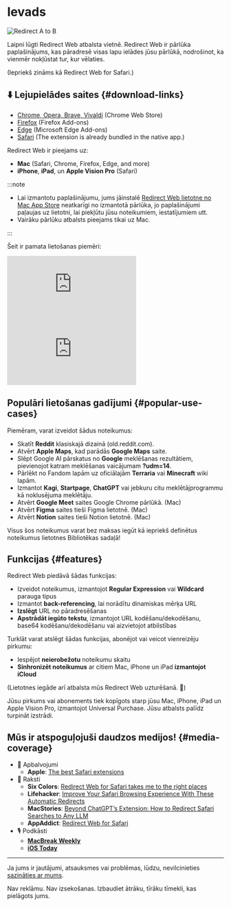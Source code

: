 
# Ievads

<div style={{display: "flex", flexDirection: "column", alignItems: "flex-start", marginBottom: "25px"}}>
  <img src={useBaseUrl("img/redirect-a-to-b.png")} style={{display: "block", minWidth: "360px", maxWidth: "500px", width: "100%", height: "auto", marginBottom: "25px"}} alt="Redirect A to B" />
  <ExtensionStoreLinks />
</div>

Laipni lūgti Redirect Web atbalsta vietnē. Redirect Web ir pārlūka paplašinājums, kas pāradresē visas lapu ielādes jūsu pārlūkā, nodrošinot, ka vienmēr nokļūstat tur, kur vēlaties.

(Iepriekš zināms kā Redirect Web for Safari.)

## ⬇️ Lejupielādes saites {#download-links}

- [Chrome, Opera, Brave, Vivaldi](https://chromewebstore.google.com/detail/ffglckbhfbfmdkefdmjbhpnffkcmlhdh) (Chrome Web Store)
- [Firefox](https://addons.mozilla.org/firefox/addon/redirect-web/) (Firefox Add-ons)
- [Edge](https://microsoftedge.microsoft.com/addons/detail/hmfkakfdccgdpgemaicfgngnmflefpga) (Microsoft Edge Add-ons)
- [Safari](https://apps.apple.com/app/id1571283503) (The extension is already bundled in the native app.)

Redirect Web ir pieejams uz:

- **Mac** (Safari, Chrome, Firefox, Edge, and more)
- **iPhone**, **iPad**, un **Apple Vision Pro** (Safari)

:::note

- Lai izmantotu paplašinājumu, jums jāinstalē [Redirect Web lietotne no Mac App Store](https://apps.apple.com/app/id1571283503) neatkarīgi no izmantotā pārlūka, jo paplašinājumi paļaujas uz lietotni, lai piekļūtu jūsu noteikumiem, iestatījumiem utt.
- Vairāku pārlūku atbalsts pieejams tikai uz Mac.

:::

Šeit ir pamata lietošanas piemēri:

<iframe style={{width:"100%", aspectRatio:"9/16", height:"auto", maxHeight:"60vh", maxWidth:"35vh"}} src="https://www.youtube.com/embed/NaQ5X-v-qJU" title="iOS Demo Video (YouTube)" frameborder="0" allow="accelerometer; autoplay; clipboard-write; encrypted-media; gyroscope; picture-in-picture; web-share" allowfullscreen></iframe>

<iframe style={{width:"100%", aspectRatio:"17/9", height:"auto", maxHeight:"100vh"}} src="https://www.youtube.com/embed/5eU89Gu73SQ" title="macOS Demo Video (YouTube)" frameborder="0" allow="accelerometer; autoplay; clipboard-write; encrypted-media; gyroscope; picture-in-picture; web-share" allowfullscreen></iframe>

## Populāri lietošanas gadījumi {#popular-use-cases}

Piemēram, varat izveidot šādus noteikumus:

- Skatīt **Reddit** klasiskajā dizainā (old.reddit.com).
- Atvērt **Apple Maps**, kad parādās **Google Maps** saite.
- Slēpt Google AI pārskatus no **Google** meklēšanas rezultātiem, pievienojot katram meklēšanas vaicājumam **?udm=14**.
- Pārlēkt no Fandom lapām uz oficiālajām **Terraria** vai **Minecraft** wiki lapām.
- Izmantot **Kagi**, **Startpage**, **ChatGPT** vai jebkuru citu meklētājprogrammu kā noklusējuma meklētāju.
- Atvērt **Google Meet** saites Google Chrome pārlūkā. (Mac)
- Atvērt **Figma** saites tieši Figma lietotnē. (Mac)
- Atvērt **Notion** saites tieši Notion lietotnē. (Mac)

Visus šos noteikumus varat bez maksas iegūt kā iepriekš definētus noteikumus lietotnes Bibliotēkas sadaļā!

## Funkcijas {#features}

Redirect Web piedāvā šādas funkcijas:

- Izveidot noteikumus, izmantojot **Regular Expression** vai **Wildcard** parauga tipus
- Izmantot **back-referencing**, lai norādītu dinamiskas mērķa URL
- **Izslēgt** URL no pāradresēšanas
- **Apstrādāt iegūto tekstu**, izmantojot URL kodēšanu/dekodēšanu, base64 kodēšanu/dekodēšanu vai aizvietojot atbilstības

Turklāt varat atslēgt šādas funkcijas, abonējot vai veicot vienreizēju pirkumu:

- Iespējot **neierobežotu** noteikumu skaitu
- **Sinhronizēt noteikumus** ar citiem Mac, iPhone un iPad **izmantojot iCloud**

(Lietotnes iegāde arī atbalsta mūs Redirect Web uzturēšanā. 🙏)

Jūsu pirkums vai abonements tiek kopīgots starp jūsu Mac, iPhone, iPad un Apple Vision Pro, izmantojot Universal Purchase. Jūsu atbalsts palīdz turpināt izstrādi.


## Mūs ir atspoguļojuši daudzos medijos! {#media-coverage}

* 🏅 Apbalvojumi
    * **Apple**: [The best Safari extensions](https://apps.apple.com/us/story/id1377753262)
* 📰 Raksti
    * **Six Colors**: [Redirect Web for Safari takes me to the right places](https://sixcolors.com/post/2022/11/redirect-web-for-safari-takes-me-to-the-right-places/)
    * **Lifehacker**: [Improve Your Safari Browsing Experience With These Automatic Redirects](https://lifehacker.com/improve-your-safari-browsing-experience-with-these-auto-1849812013)
    * **MacStories**: [Beyond ChatGPT’s Extension: How to Redirect Safari Searches to Any LLM](https://www.macstories.net/tutorials/beyond-chatgpts-extension-how-to-redirect-safari-searches-to-any-llm/)
    * **AppAddict**: [Redirect Web for Safari](https://appaddict.app/post/redirect-web-for-safari)
* 🎙️ Podkāsti
    * [**MacBreak Weekly**](https://youtu.be/I251K3L2s88?t=7427)
    * [**iOS Today**](https://youtu.be/cWkwH84b6M4?t=636)

---

Ja jums ir jautājumi, atsauksmes vai problēmas, lūdzu, nevilcinieties [sazināties ar mums](/contact-us).

Nav reklāmu. Nav izsekošanas. Izbaudiet ātrāku, tīrāku tīmekli, kas pielāgots jums.
